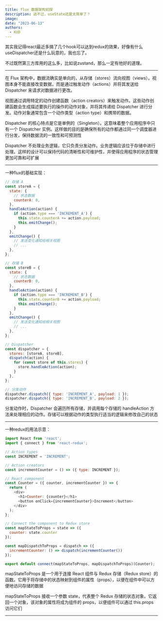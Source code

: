 ```yaml
---
title: flux 数据架构初探
description: 逃不过，useState还是太简单了？
image:
date: "2023-06-13"
authors:
  - KUD
---
```


其实我记得react最近多搞了几个hook可以达到redux的效果，好像有什么useDispatcher还是什么玩意的，我也忘了。

不过既然第三方库用的这么多，比如说zustand，那么一定有他好的道理。

---

在 Flux 架构中，数据流确实是单向的，从存储（stores）流向视图（views）。视图本身不能直接改变数据，而是通过触发动作（actions）并将其发送给 Dispatcher 来请求对数据进行更改。

视图通过调用特定的动作创建函数（action creators）来触发动作。这些动作创建函数会生成描述要执行的操作的动作对象，并将其传递给 Dispatcher 进行分发。动作对象通常包含一个动作类型（action type）和携带的数据。

Dispatcher 的核心特点是它是单例的（Singleton）。这意味着整个应用程序中只有一个 Dispatcher 实例。这样做的目的是确保所有的动作都通过同一个调度器进行分发，保持数据流的一致性和可预测性

Dispatcher 不处理业务逻辑，它只负责分发动作。业务逻辑应该位于存储中进行处理。这样的设计可以保持代码的清晰性和可维护性，并使得应用程序的状态管理更加可靠和可扩展

---

一种flux的基础实现：

```js
// 存储 A
const storeA = {
  state: {
    // 状态数据
    counterA: 0,
  },
  handleAction(action) {
    if (action.type === 'INCREMENT_A') {
      this.state.counterA += action.payload;
      this.emitChange();
    }
  },
  emitChange() {
    // 发送变化通知给相关视图
    // ...
  },
};

// 存储 B
const storeB = {
  state: {
    // 状态数据
    counterB: 0,
  },
  handleAction(action) {
    if (action.type === 'INCREMENT_B') {
      this.state.counterB += action.payload;
      this.emitChange();
    }
  },
  emitChange() {
    // 发送变化通知给相关视图
    // ...
  },
};

// Dispatcher
const dispatcher = {
  stores: [storeA, storeB],
  dispatch(action) {
    for (const store of this.stores) {
      store.handleAction(action);
    }
  },
};

// 分发动作
dispatcher.dispatch({ type: 'INCREMENT_A', payload: 1 });
dispatcher.dispatch({ type: 'INCREMENT_B', payload: 2 });
```

分发动作时，Dispatcher 会遍历所有存储，并调用每个存储的 handleAction 方法来处理相应的动作。存储可以根据动作的类型执行适当的逻辑来修改自己的状态

---

一种redux的用法示意：
```js
import React from 'react';
import { connect } from 'react-redux';

// Action types
const INCREMENT = 'INCREMENT';

// Action creators
const incrementCounter = () => ({ type: INCREMENT });

// React component
const Counter = ({ counter, incrementCounter }) => {
  return (
    <div>
      <h1>Counter: {counter}</h1>
      <button onClick={incrementCounter}>Increment</button>
    </div>
  );
};

// Connect the component to Redux store
const mapStateToProps = state => ({
  counter: state.counter
});

const mapDispatchToProps = dispatch => ({
  incrementCounter: () => dispatch(incrementCounter())
});

export default connect(mapStateToProps, mapDispatchToProps)(Counter);
```

mapStateToProps 是一个用于连接 React 组件与 Redux 存储（Redux store）的函数。它用于将存储中的状态映射到组件的属性（props），以便在组件中可以方便地访问存储的数据

mapStateToProps 接收一个参数 state，代表整个 Redux 存储的状态对象。它返回一个对象，该对象的属性将成为组件的 props，以便组件可以通过 this.props 访问它们

---
